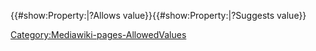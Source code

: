<includeonly>{{#show:Property:{{{1}}}|?Allows value}}{{#show:Property:{{{1}}}|?Suggests value}}</includeonly><noinclude>[[Category:Mediawiki-pages-AllowedValues]]</noinclude>